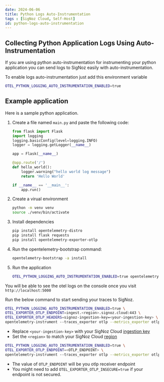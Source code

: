 ```yaml
---
date: 2024-06-06
title: Python Logs Auto-Instrumentation
tags : [SigNoz Cloud, Self-Host]
id: python-logs-auto-instrumentation
---
```



## Collecting Python Application Logs Using Auto-Instrumentation

If you are using python auto-instrumentation for instrumenting your python application you can send logs to SigNoz easily with auto-instrumentation.

To enable logs auto-instrumentation just add this environment variable 

```bash
OTEL_PYTHON_LOGGING_AUTO_INSTRUMENTATION_ENABLED=true
```

## Example application 
Here is a sample python application.

1. Create a file named `main.py` and paste the following code:
    ```python
    from flask import Flask
    import logging
    logging.basicConfig(level=logging.INFO)
    logger = logging.getLogger(__name__)

    app = Flask(__name__)

    @app.route('/')
    def hello_world():
        logger.warning("hello world log message")
        return 'Hello World'

    if __name__ == '__main__':
        app.run()
    ```

2. Create a virual environment

    ```bash
    python -m venv venv
    source ./venv/bin/activate
    ```

3. Install dependencies

    ```bash
    pip install opentelemetry-distro
    pip install flask requests
    pip install opentelemetry-exporter-otlp
    ```

4. Run the opentelemetry-bootstrap command:
    ```bash
    opentelemetry-bootstrap -a install
    ```

5. Run the application

    ```bash
    OTEL_PYTHON_LOGGING_AUTO_INSTRUMENTATION_ENABLED=true opentelemetry-instrument --traces_exporter none --metrics_exporter none --logs_exporter console python main.py
    ```

You will be able to see the otel logs on the console once you visit `http://localhost:5000`

Run the below command to start sending your traces to SigNoz.


<Tabs entityName="plans">
<TabItem value="signoz-cloud" label="SigNoz Cloud" default>


```bash
OTEL_PYTHON_LOGGING_AUTO_INSTRUMENTATION_ENABLED=true \
OTEL_EXPORTER_OTLP_ENDPOINT=ingest.<region>.signoz.cloud:443 \
OTEL_EXPORTER_OTLP_HEADERS=signoz-ingestion-key=<your-ingestion-key> \
opentelemetry-instrument --traces_exporter otlp --metrics_exporter otlp --logs_exporter otlp python main.py
```

- Replace `<your-ingestion-key>` with your SigNoz Cloud [ingestion key](https://signoz.io/docs/ingestion/signoz-cloud/keys/)
- Set the `<region>` to match your SigNoz Cloud [region](https://signoz.io/docs/ingestion/signoz-cloud/overview/#endpoint)


</TabItem>

<TabItem value='self-host' label='Self-Host'>


```bash
OTEL_PYTHON_LOGGING_AUTO_INSTRUMENTATION_ENABLED=true \
OTEL_EXPORTER_OTLP_ENDPOINT=<OTLP_ENDPOINT> \
opentelemetry-instrument --traces_exporter otlp --metrics_exporter otlp --logs_exporter otlp python main.py
```

- The value of `OTLP_ENDPOINT` will be you otlp receiver endpoint
- You might need to add `OTEL_EXPORTER_OTLP_INSECURE=true` if your endpoint is not secured.

</TabItem>
</Tabs>